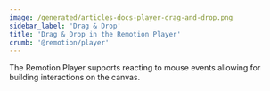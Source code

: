 ```yaml
---
image: /generated/articles-docs-player-drag-and-drop.png
sidebar_label: 'Drag & Drop'
title: 'Drag & Drop in the Remotion Player'
crumb: '@remotion/player'
---
```


The Remotion Player supports reacting to mouse events allowing for building interactions on the canvas.  

